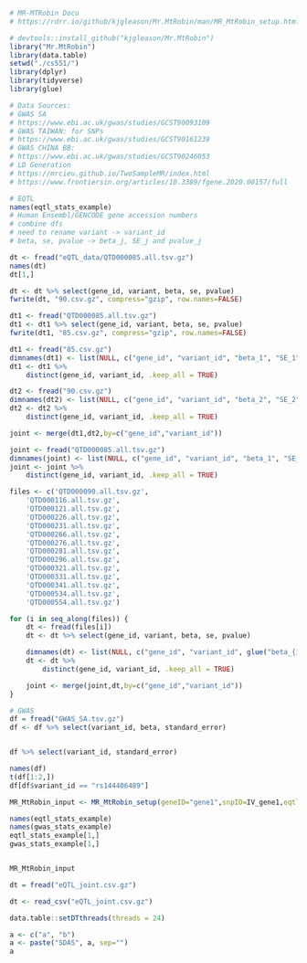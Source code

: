 ```r
# MR-MTRobin Docu
# https://rdrr.io/github/kjgleason/Mr.MtRobin/man/MR_MtRobin_setup.html
```


```r
# devtools::install_github("kjgleason/Mr.MtRobin")
library("Mr.MtRobin")
library(data.table)
setwd("./cs551/")
library(dplyr)
library(tidyverse)
library(glue)
```

```r
# Data Sources:
# GWAS SA
# https://www.ebi.ac.uk/gwas/studies/GCST90093109
# GWAS TAIWAN: for SNPs
# https://www.ebi.ac.uk/gwas/studies/GCST90161239
# GWAS CHINA BB:
# https://www.ebi.ac.uk/gwas/studies/GCST90246053
# LD Generation
# https://mrcieu.github.io/TwoSampleMR/index.html
# https://www.frontiersin.org/articles/10.3389/fgene.2020.00157/full
```

```r
# EQTL
names(eqtl_stats_example)
# Human Ensembl/GENCODE gene accession numbers
# combine dfs
# need to rename variant -> variant_id
# beta, se, pvalue -> beta_j, SE_j and pvalue_j

```

```r
dt <- fread("eQTL_data/QTD000085.all.tsv.gz")
names(dt)
dt[1,]

dt <- dt %>% select(gene_id, variant, beta, se, pvalue)
fwrite(dt, "90.csv.gz", compress="gzip", row.names=FALSE)
```

```r
dt1 <- fread("QTD000085.all.tsv.gz")
dt1 <- dt1 %>% select(gene_id, variant, beta, se, pvalue)
fwrite(dt1, "85.csv.gz", compress="gzip", row.names=FALSE)
```

```r
dt1 <- fread("85.csv.gz")
dimnames(dt1) <- list(NULL, c("gene_id", "variant_id", "beta_1", "SE_1", "pvalue_1"))
dt1 <- dt1 %>%
    distinct(gene_id, variant_id, .keep_all = TRUE)

dt2 <- fread("90.csv.gz")
dimnames(dt2) <- list(NULL, c("gene_id", "variant_id", "beta_2", "SE_2", "pvalue_2"))
dt2 <- dt2 %>%
    distinct(gene_id, variant_id, .keep_all = TRUE)

joint <- merge(dt1,dt2,by=c("gene_id","variant_id"))
```

```r
joint <- fread("QTD000085.all.tsv.gz")
dimnames(joint) <- list(NULL, c("gene_id", "variant_id", "beta_1", "SE_1", "pvalue_1"))
joint <- joint %>%
    distinct(gene_id, variant_id, .keep_all = TRUE)

files <- c('QTD000090.all.tsv.gz',
    'QTD000116.all.tsv.gz',
    'QTD000121.all.tsv.gz',
    'QTD000226.all.tsv.gz',
    'QTD000231.all.tsv.gz',
    'QTD000266.all.tsv.gz',
    'QTD000276.all.tsv.gz',
    'QTD000281.all.tsv.gz',
    'QTD000296.all.tsv.gz',
    'QTD000321.all.tsv.gz',
    'QTD000331.all.tsv.gz',
    'QTD000341.all.tsv.gz',
    'QTD000534.all.tsv.gz',
    'QTD000554.all.tsv.gz')

for (i in seq_along(files)) {
    dt <- fread(files[i])
    dt <- dt %>% select(gene_id, variant, beta, se, pvalue)

    dimnames(dt) <- list(NULL, c("gene_id", "variant_id", glue("beta_{i}"), glue("SE_{i}"), glue("pvalue_{i}")))
    dt <- dt %>%
        distinct(gene_id, variant_id, .keep_all = TRUE)

    joint <- merge(joint,dt,by=c("gene_id","variant_id"))
}
```


```r
# GWAS
df = fread("GWAS_SA.tsv.gz")
df <- df %>% select(variant_id, beta, standard_error)


df %>% select(variant_id, standard_error)
```

```r
names(df)
t(df[1:2,])
df[df$variant_id == "rs144406489"]
```


```r
MR_MtRobin_input <- MR_MtRobin_setup(geneID="gene1",snpID=IV_gene1,eqtl_data=eqtl_stats_example,gwas_data=gwas_stats_example,LD=LD_example,nTiss=10)

names(eqtl_stats_example)
names(gwas_stats_example)
eqtl_stats_example[1,]
gwas_stats_example[1,]


MR_MtRobin_input
```


```r
dt = fread("eQTL_joint.csv.gz")

dt <- read_csv("eQTL_joint.csv.gz")

data.table::setDTthreads(threads = 24)

```

```r
a <- c("a", "b")
a <- paste("SDAS", a, sep="")
a
```